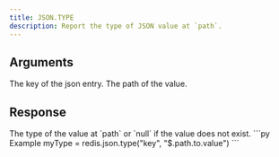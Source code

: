 ```yaml
---
title: JSON.TYPE
description: Report the type of JSON value at `path`.
---
```


## Arguments

<ParamField body="key" type="str" required>
    The key of the json entry.
</ParamField>
<ParamField body="path" type="str" default="$">
    The path of the value.
</ParamField>




## Response

<ResponseField type="str | null" required>
  The type of the value at `path` or `null` if the value does not exist.
</ResponseField>

<RequestExample>
```py Example
myType = redis.json.type("key", "$.path.to.value")
```
</RequestExample>

